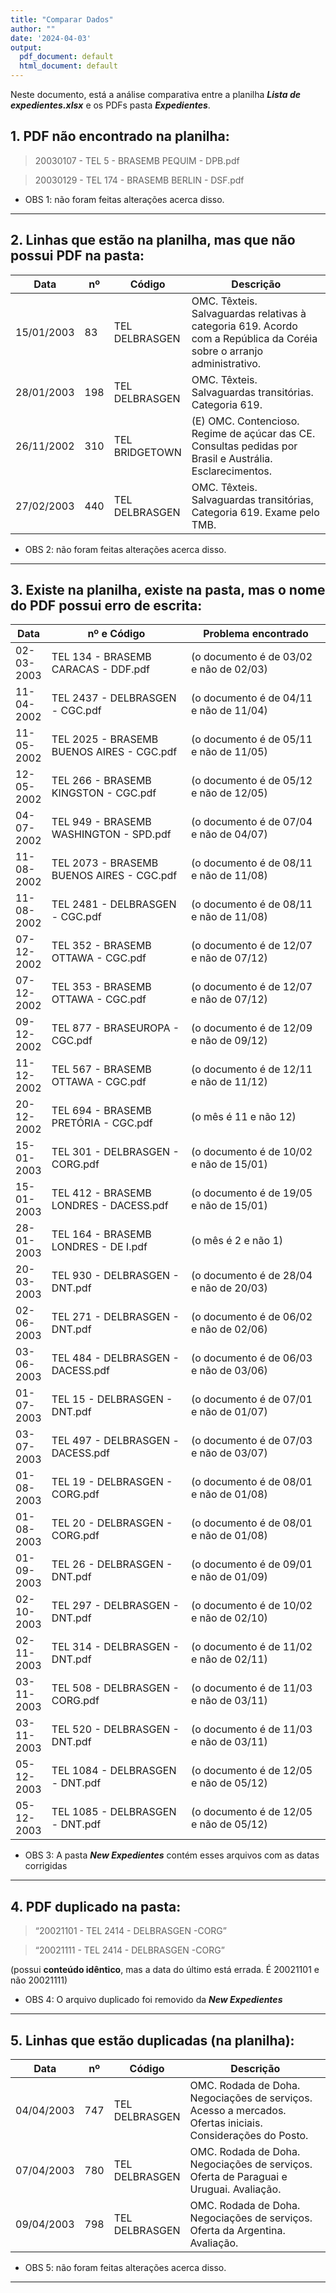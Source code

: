 ```yaml
---
title: "Comparar Dados"
author: ""
date: '2024-04-03'
output:
  pdf_document: default
  html_document: default
---
```


Neste documento, está a análise comparativa entre a planilha **_Lista de expedientes.xlsx_** e os PDFs pasta **_Expedientes_**.



## 1. PDF não encontrado na planilha:

> 20030107  - TEL 5 - BRASEMB PEQUIM - DPB.pdf 

> 20030129  - TEL 174 - BRASEMB BERLIN - DSF.pdf 

- OBS 1: não foram feitas alterações acerca disso.

<hr>

## 2. Linhas que estão na planilha, mas que não possui PDF na pasta:

| Data     |nº |  Código      |     Descrição                                          |
|----------|---|--------------|--------------------------------------------------------|
|15/01/2003|83 |TEL	DELBRASGEN|	OMC. Têxteis. Salvaguardas relativas à categoria 619. Acordo com a República da Coréia sobre o arranjo administrativo. |
|28/01/2003|198|TEL	DELBRASGEN|	OMC. Têxteis. Salvaguardas transitórias. Categoria 619. |
|26/11/2002|310|TEL	BRIDGETOWN| (E)	OMC. Contencioso. Regime de açúcar das CE. Consultas pedidas por Brasil e Austrália. Esclarecimentos. |
|27/02/2003|440|TEL	DELBRASGEN|	OMC. Têxteis. Salvaguardas transitórias, Categoria 619. Exame pelo TMB. | 

- OBS 2: não foram feitas alterações acerca disso.

<hr>


## 3. Existe na planilha, existe na pasta, mas o nome do PDF possui erro de escrita:

|   Data   |            nº e Código                |   Problema encontrado                 |
|----------|---------------------------------------|---------------------------------------|
|02-03-2003| TEL 134 - BRASEMB CARACAS - DDF.pdf   |(o documento é de 03/02 e não de 02/03)|
|11-04-2002| TEL 2437 - DELBRASGEN - CGC.pdf       |(o documento é de 04/11 e não de 11/04)|
|11-05-2002| TEL 2025 - BRASEMB BUENOS AIRES - CGC.pdf|(o documento é de 05/11 e não de 11/05)|
|12-05-2002| TEL 266 - BRASEMB KINGSTON - CGC.pdf  |(o documento é de 05/12 e não de 12/05)|
|04-07-2002| TEL 949 - BRASEMB WASHINGTON - SPD.pdf|(o documento é de 07/04 e não de 04/07)|
|11-08-2002| TEL 2073 - BRASEMB BUENOS AIRES - CGC.pdf|(o documento é de 08/11 e não de 11/08)|
|11-08-2002| TEL 2481 - DELBRASGEN - CGC.pdf 		   |(o documento é de 08/11 e não de 11/08)|
|07-12-2002| TEL 352 - BRASEMB OTTAWA - CGC.pdf 	 |(o documento é de 12/07 e não de 07/12)|
|07-12-2002| TEL 353 - BRASEMB OTTAWA - CGC.pdf 	 |(o documento é de 12/07 e não de 07/12)|
|09-12-2002| TEL 877 - BRASEUROPA - CGC.pdf  		   |(o documento é de 12/09 e não de 09/12)|
|11-12-2002| TEL 567 - BRASEMB OTTAWA - CGC.pdf  	 |(o documento é de 12/11 e não de 11/12)|
|20-12-2002| TEL 694 - BRASEMB PRETÓRIA - CGC.pdf  |(o mês é 11 e não 12)                  |
|15-01-2003| TEL 301 - DELBRASGEN - CORG.pdf 		   |(o documento é de 10/02 e não de 15/01)|
|15-01-2003| TEL 412 - BRASEMB LONDRES - DACESS.pdf|(o documento é de 19/05 e não de 15/01)|
|28-01-2003| TEL 164 - BRASEMB LONDRES - DE I.pdf  |(o mês é 2 e não 1)                    |
|20-03-2003| TEL 930 - DELBRASGEN - DNT.pdf 		   |(o documento é de 28/04 e não de 20/03)|
|02-06-2003| TEL 271 - DELBRASGEN - DNT.pdf 	     |(o documento é de 06/02 e não de 02/06)|
|03-06-2003| TEL 484 - DELBRASGEN - DACESS.pdf 		 |(o documento é de 06/03 e não de 03/06)|
|01-07-2003| TEL 15 - DELBRASGEN - DNT.pdf		     |(o documento é de 07/01 e não de 01/07)|
|03-07-2003| TEL 497 - DELBRASGEN -DACESS.pdf 		 |(o documento é de 07/03 e não de 03/07)|
|01-08-2003| TEL 19 - DELBRASGEN - CORG.pdf 		   |(o documento é de 08/01 e não de 01/08)|
|01-08-2003| TEL 20 - DELBRASGEN - CORG.pdf 		   |(o documento é de 08/01 e não de 01/08)|
|01-09-2003| TEL 26 - DELBRASGEN - DNT.pdf 		     |(o documento é de 09/01 e não de 01/09)|
|02-10-2003| TEL 297 - DELBRASGEN - DNT.pdf 		   |(o documento é de 10/02 e não de 02/10)|
|02-11-2003| TEL 314 - DELBRASGEN - DNT.pdf 		   |(o documento é de 11/02 e não de 02/11)|
|03-11-2003| TEL 508 - DELBRASGEN - CORG.pdf		   |(o documento é de 11/03 e não de 03/11)|
|03-11-2003| TEL 520 - DELBRASGEN - DNT.pdf		     |(o documento é de 11/03 e não de 03/11)|
|05-12-2003| TEL 1084 - DELBRASGEN - DNT.pdf 		   |(o documento é de 12/05 e não de 05/12)|
|05-12-2003| TEL 1085 - DELBRASGEN - DNT.pdf 		   |(o documento é de 12/05 e não de 05/12)|

- OBS 3: A pasta **_New Expedientes_** contém esses arquivos com as datas corrigidas

<hr>

## 4. PDF duplicado na pasta:

> "20021101 - TEL 2414 - DELBRASGEN -CORG"

> "20021111 - TEL 2414 - DELBRASGEN -CORG"

(possui **conteúdo idêntico**, mas a data do último está errada. É 20021101 e não 20021111)

- OBS 4: O arquivo duplicado foi removido da **_New Expedientes_**

<hr>

## 5. Linhas que estão duplicadas (na planilha):
| Data     |nº |  Código      |     Descrição                                          |
|----------|---|--------------|--------------------------------------------------------|
|04/04/2003|747|	TEL	DELBRASGEN	|OMC. Rodada de Doha. Negociações de serviços. Acesso a mercados. Ofertas iniciais. Considerações do Posto.|
|07/04/2003|780|	TEL	DELBRASGEN	|OMC. Rodada de Doha. Negociações de serviços. Oferta de Paraguai e Uruguai. Avaliação.|
|09/04/2003|798|	TEL	DELBRASGEN	|OMC. Rodada de Doha. Negociações de serviços. Oferta da Argentina. Avaliação.|

- OBS 5: não foram feitas alterações acerca disso.

<hr>
